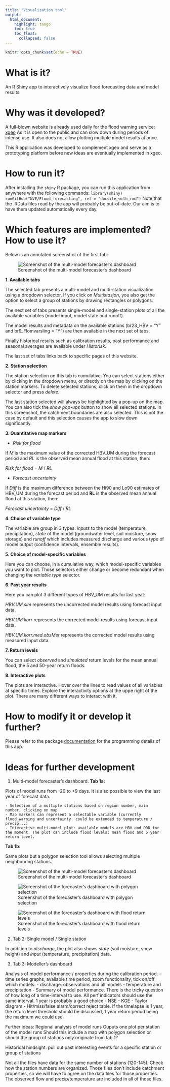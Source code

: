 ```yaml
---
title: "Visualization tool"
output: 
  html_document:
    highlight: tango
    toc: true
    toc_float:
      collapsed: false
---
```


```r
knitr::opts_chunk$set(echo = TRUE)
```


# What is it?

An R Shiny app to interactively visualize flood forecasting data and model results.

# Why was it developed?

A full-blown website is already used daily for the flood warning service: [xgeo](www.xgeo.no)
As it is open to the public and can slow down during periods of intense use. It also does not allow plotting multiple model results at once.

This R application was developed to complement xgeo and serve as a prototyping platform before new ideas are eventually implemented in xgeo.

# How to run it?

After installing the `shiny` R package, you can run this application from anywhere with the following commands:
`library(shiny)`
`runGitHub("NVE/Flood_forecasting", ref = "docsite_with_rmd")`
Note that the .RData files read by the app will probably be out-of-date. 
Our aim is to have them updated automatically every day.

# Which features are implemented? How to use it?

Below is an annotated screenshot of the first tab:

![Screenshot of the multi-model forecaster's dashboard](images/app_first_tab.png)

**1. Available tabs**

The selected tab presents a multi-model and multi-station visualization using a dropdown selector. If you click on *Multistasjon*, you also get the option to select a group of stations by drawing rectangles or polygons.

The next set of tabs presents single-model and single-station plots of all the available variables (model input, model state and runoff).

The model results and metadata on the available stations (br23_HBV = "Y" and br9_Flomvarsling = "Y") are then available in the next set of tabs.

Finally historical results such as calibration results, past performance and seasonal averages are available under *Historisk*.

The last set of tabs links back to specific pages of this website.

**2. Station selection**

The station selection on this tab is cumulative. You can select stations either by clicking in the dropdown menu, or directly on the map by clicking on the station markers. To delete selected stations, click on them in the dropdown selector and press *delete*.

The last station selected will always be highlighted by a pop-up on the map. You can also tick the *show pop-ups* button to show all selected stations. In this screenshot, the catchment boundaries are also selected. This is not the case by default and this selection causes the app to slow down significantly.

**3. Quantitative map markers**

- *Risk for flood*

If *M* is the maximum value of the corrected HBV_UM during the forecast period and *RL* is the observed mean annual flood at this station, then:

*Risk for flood* = *M* / *RL*   

- *Forecast uncertainty*

If *Diff* is the maximum difference between the Hi90 and Lo90 estimates of HBV_UM during the forecast period and **RL** is the observed mean annual flood at this station, then:

*Forecast uncertainty* = *Diff* / *RL*   

**4. Choice of variable type**

The variable are group in 3 types: *inputs* to the model (temperature, precipitation), *state* of the model (groundwater level, soil moisture, snow storage) and *runoff* which includes measured discharge and various type of model output (confidence intervals, ensemble results).

**5. Choice of model-specific variables**

Here you can choose, in a cumulative way, which model-specific variables you want to plot. Those selectors either change or become redundant when changing the *variable type* selector.

**6. Past year results**

Here you can plot 3 different types of HBV_UM results for last yeat:

*HBV.UM.sim* represents the uncorrected model results using forecast input data.

*HBV.UM.korr* represents the corrected model results using forecast input data.

*HBV.UM.korr.med.obsMet* represents the corrected model results using measured input data.

**7. Return levels**

You can select *observed* and *simulated* return levels for the mean annual flood, the 5 and 50-year return floods.

**8. Interactive plots**

The plots are interactive. Hover over the lines to read values of all variables at specific times.
Explore the interactivity options at the uppe right of the plot. There are many different ways to interact with it.


# How to modify it or develop it further?

Please refer to the package [documentation](http://NVE.github.io/Flood_forecasting/index.html) for the programming details of this app.

# Ideas for further development

1. Multi-model forecaster's dashboard.
**Tab 1a:**

Plots of model runs from -20 to +9 days. It is also possible to view the last year of forecast data. 

    - Selection of a multiple stations based on region number, main number, clicking on map
    - Map markers can represent a selectable variable (currently flood_warning and uncertainty. could be extended to temperature / precip...)
    - Interactive multi-model plot: available models are HBV and DDD for the moment. The plot can include flood levels: mean flood and 5 year return level.

**Tab 1b:**

Same plots but a polygon selection tool allows selecting multiple neighbouring stations.
 
![Screenshot of the multi-model forecaster's dashboard](images/tab1.png)

![Screenshot of the forecaster's dashboard with polygon selection](images/tab2a.png)

![Screenshot of the forecaster's dashboard with flood return levels](images/tab1.png)
 
2. Tab 2: Single model / Single station

In addition to *discharge*, the plot also shows *state* (soil moisture, snow height) and *input* (temperature, precipitation) data.

3. Tab 3: Modeller's dashboard

Analysis of model performance / properties during the calibration period.
  - time series graphs, available time period, zoom functionality, tick on/off which models:
  - discharge: observations and all models
  - temperature and precipitation
  - Summary of model performance. There is the tricky question of how long of a time-interval to use. All perf indicators should use the same interval. 1 year is probably a good choice
     - NSE
     - KGE
     - Taylor diagram
     - Hit/miss/false alarm/correct reject table. If the timelapse is 1 year, the return level threshold should be discussed, 1 year return period being the maximum we could use.

Further ideas:
Regional analysis of model runs
Ouputs one plot per station of the model runs
Should this include a map with polygon selection or should the group of stations only originate from tab 1?

Historical hindsight: pull out past interesting events for a specific station or group of stations

Not all the files have data for the same number of stations (120-145). Check how the station numbers are organized.
Those files don't include catchment properties, so we will have to agree on the data files for those properties.
The observed flow and precip/temperature are included in all of those files.
